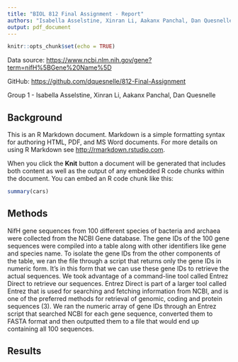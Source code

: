 ```yaml
---
title: "BIOL 812 Final Assignment - Report"
authors: "Isabella Asselstine, Xinran Li, Aakanx Panchal, Dan Quesnelle"
output: pdf_document
---
```


```r
knitr::opts_chunk$set(echo = TRUE)
```

Data source: <https://www.ncbi.nlm.nih.gov/gene?term=nifH%5BGene%20Name%5D>

GitHub: <https://github.com/dquesnelle/812-Final-Assignment>

Group 1 - Isabella Asselstine, Xinran Li, Aakanx Panchal, Dan Quesnelle

\newpage

## Background

This is an R Markdown document. Markdown is a simple formatting syntax for authoring HTML, PDF, and MS Word documents. For more details on using R Markdown see <http://rmarkdown.rstudio.com>.

When you click the **Knit** button a document will be generated that includes both content as well as the output of any embedded R code chunks within the document. You can embed an R code chunk like this:

```r
summary(cars)
```

## Methods

NifH gene sequences from 100 different species of bacteria and archaea were collected from the NCBI Gene database. The gene IDs of the 100 gene sequences were compiled into a table along with other identifiers like gene and species name. To isolate the gene IDs from the other components of the table, we ran the file through a script that returns only the gene IDs in numeric form. It’s in this form that we can use these gene IDs to retrieve the actual sequences. We took advantage of a command-line tool called Entrez Direct to retrieve our sequences. Entrez Direct is part of a larger tool called Entrez that is used for searching and fetching information from NCBI, and is one of the preferred methods for retrieval of genomic, coding and protein sequences (3). We ran the numeric array of gene IDs through an Entrez script that searched NCBI for each  gene sequence, converted them to FASTA format and then outputted them to a file that would end up containing all 100 sequences.


## Results
